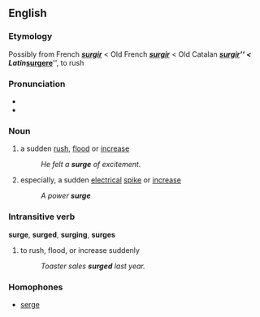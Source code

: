 ==English==
=== Etymology ===
Possibly from French '''''[[surgir]]''''' < Old French '''''[[surgir]]''''' < Old Catalan '''''[[surgir]]''''' < Latin '''''[[surgere]]''''', to rush

===Pronunciation===
*{{audio|en-us-surge.ogg|Audio (US)}}
*{{AHD|/sûrj/}}

===Noun===
#a sudden [[rush]], [[flood]] or [[increase]]
#:''He felt a '''surge''' of excitement.''
#especially, a sudden [[electrical]] [[spike]] or [[increase]]
#:''A power '''surge'''''

===Intransitive verb===
'''surge''', '''surged''', '''surging''', '''surges'''
#to rush, flood, or increase suddenly
#:''Toaster sales '''surged''' last year.''

===Homophones===
*[[serge]]